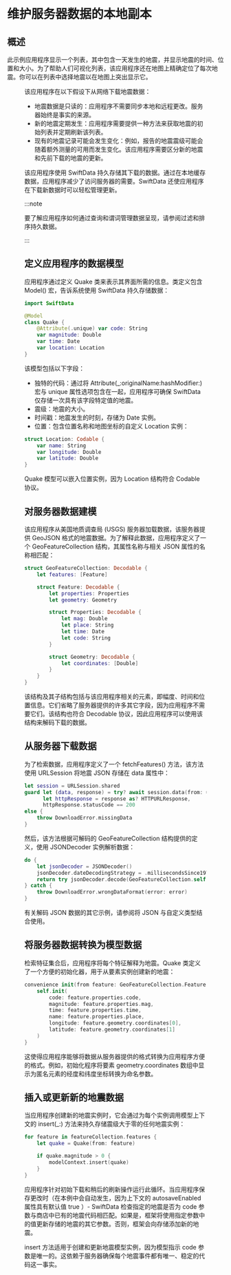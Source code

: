 # 维护服务器数据的本地副本

<ToBePolishedAfterTranslation />

<OriginalSource
  title="Maintaining a local copy of server data"
  url="https://developer.apple.com/documentation/swiftdata/maintaining-a-local-copy-of-server-data"
  summary="创建和更新持久存储以缓存只读网络数据"
/>

## 概述

此示例应用程序显示一个列表，其中包含一天发生的地震，并显示地震的时间、位置和大小。为了帮助人们可视化列表，该应用程序还在地图上精确定位了每次地震。你可以在列表中选择地震以在地图上突出显示它。

<Figure src={require("./image_1.png")} size={720} />

该应用程序在以下假设下从网络下载地震数据：

- 地震数据是只读的：应用程序不需要同步本地和远程更改。服务器始终是事实的来源。
- 新的地震定期发生：应用程序需要提供一种方法来获取地震的初始列表并定期刷新该列表。
- 现有的地震记录可能会发生变化：例如，报告的地震震级可能会随着额外测量的可用而发生变化。该应用程序需要区分新的地震和先前下载的地震的更新。

该应用程序使用 SwiftData 持久存储其下载的数据。通过在本地缓存数据，应用程序减少了访问服务器的需要。SwiftData 还使应用程序在下载新数据时可以轻松管理更新。

:::note

要了解应用程序如何通过查询和谓词管理数据呈现，请参阅过滤和排序持久数据。

:::

## 定义应用程序的数据模型

应用程序通过定义 Quake 类来表示其界面所需的信息。类定义包含 Model() 宏，告诉系统使用 SwiftData 持久存储数据：

```swift
import SwiftData

@Model
class Quake {
    @Attribute(.unique) var code: String
    var magnitude: Double
    var time: Date
    var location: Location
}
```

该模型包括以下字段：

- 独特的代码：通过将 Attribute(\_:originalName:hashModifier:) 宏与 unique 属性选项包含在一起，应用程序可确保 SwiftData 仅存储一次具有该字段特定值的地震。
- 震级：地震的大小。
- 时间戳：地震发生的时刻，存储为 Date 实例。
- 位置：包含位置名称和地图坐标的自定义 Location 实例：

```swift
struct Location: Codable {
    var name: String
    var longitude: Double
    var latitude: Double
}
```

Quake 模型可以嵌入位置实例，因为 Location 结构符合 Codable 协议。

## 对服务器数据建模

该应用程序从美国地质调查局 (USGS) 服务器加载数据，该服务器提供 GeoJSON 格式的地震数据。为了解释此数据，应用程序定义了一个 GeoFeatureCollection 结构，其属性名称与相关 JSON 属性的名称相匹配：

```swift
struct GeoFeatureCollection: Decodable {
    let features: [Feature]

    struct Feature: Decodable {
        let properties: Properties
        let geometry: Geometry

        struct Properties: Decodable {
            let mag: Double
            let place: String
            let time: Date
            let code: String
        }

        struct Geometry: Decodable {
            let coordinates: [Double]
        }
    }
}
```

该结构及其子结构包括与该应用程序相关的元素，即幅度、时间和位置信息。它们省略了服务器提供的许多其它字段，因为应用程序不需要它们。该结构也符合 Decodable 协议，因此应用程序可以使用该结构来解码下载的数据。

## 从服务器下载数据

为了检索数据，应用程序定义了一个 fetchFeatures() 方法，该方法使用 URLSession 将地震 JSON 存储在 data 属性中：

```swift
let session = URLSession.shared
guard let (data, response) = try? await session.data(from: url),
      let httpResponse = response as? HTTPURLResponse,
      httpResponse.statusCode == 200
else {
    throw DownloadError.missingData
}
```

然后，该方法根据可解码的 GeoFeatureCollection 结构提供的定义，使用 JSONDecoder 实例解析数据：

```swift
do {
    let jsonDecoder = JSONDecoder()
    jsonDecoder.dateDecodingStrategy = .millisecondsSince1970
    return try jsonDecoder.decode(GeoFeatureCollection.self, from: data)
} catch {
    throw DownloadError.wrongDataFormat(error: error)
}
```

有关解码 JSON 数据的其它示例，请参阅将 JSON 与自定义类型结合使用。

## 将服务器数据转换为模型数据

检索特征集合后，应用程序将每个特征解释为地震。Quake 类定义了一个方便的初始化器，用于从要素实例创建新的地震：

```swift
convenience init(from feature: GeoFeatureCollection.Feature) {
    self.init(
        code: feature.properties.code,
        magnitude: feature.properties.mag,
        time: feature.properties.time,
        name: feature.properties.place,
        longitude: feature.geometry.coordinates[0],
        latitude: feature.geometry.coordinates[1]
    )
}
```

这使得应用程序能够将数据从服务器提供的格式转换为应用程序方便的格式。例如，初始化程序将要素 geometry.coordinates 数组中显示为匿名元素的经度和纬度坐标转换为命名参数。

## 插入或更新新的地震数据

当应用程序创建新的地震实例时，它会通过为每个实例调用模型上下文的 insert(\_:) 方法来持久存储震级大于零的任何地震实例：

```swift
for feature in featureCollection.features {
    let quake = Quake(from: feature)

    if quake.magnitude > 0 {
        modelContext.insert(quake)
    }
}
```

应用程序针对初始下载和稍后的刷新操作运行此循环。当应用程序保存更改时（在本例中会自动发生，因为上下文的 autosaveEnabled 属性具有默认值 true ）- SwiftData 检查指定的地震是否为 code 参数与商店中已有的地震代码相匹配。如果是，框架将使用指定参数中的值更新存储的地震的其它参数。否则，框架会向存储添加新的地震。

insert 方法适用于创建和更新地震模型实例，因为模型指示 code 参数是唯一的。这依赖于服务器确保每个地震事件都有唯一、稳定的代码这一事实。
